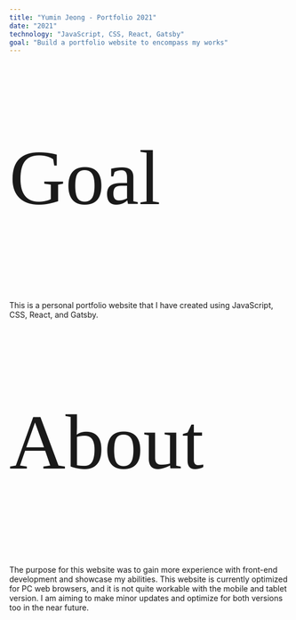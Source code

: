 ```yaml
---
title: "Yumin Jeong - Portfolio 2021"
date: "2021"
technology: "JavaScript, CSS, React, Gatsby"
goal: "Build a portfolio website to encompass my works"
---
```

<p style="font-family:Yeseva One, cursive; font-size:3.5vh">Goal</p>
This is a personal portfolio website that I have created using JavaScript, CSS, React, and Gatsby.

<p style="font-family:Yeseva One, cursive; font-size:3.5vh">About</p>
The purpose for this website was to gain more experience with front-end development and showcase my abilities. This website is currently optimized for PC web browsers, and it is not quite workable with the mobile and tablet version. I am aiming to make minor updates and optimize for both versions too in the near future.

